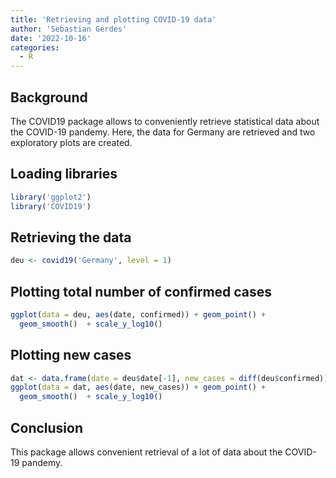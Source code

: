 ```yaml
---
title: 'Retrieving and plotting COVID-19 data'
author: 'Sebastian Gerdes'
date: '2022-10-16'
categories:
  - R
---
```


## Background

The COVID19 package allows to conveniently retrieve statistical data about the COVID-19 pandemy. Here, the data for Germany are retrieved and two exploratory plots are created.

## Loading libraries

```r
library('ggplot2')
library('COVID19')
```

## Retrieving the data

```r
deu <- covid19('Germany', level = 1) 
```

## Plotting total number of confirmed cases

```r
ggplot(data = deu, aes(date, confirmed)) + geom_point() + 
  geom_smooth()  + scale_y_log10()
```

## Plotting new cases

```r
dat <- data.frame(date = deu$date[-1], new_cases = diff(deu$confirmed))
ggplot(data = dat, aes(date, new_cases)) + geom_point() + 
  geom_smooth()  + scale_y_log10()
```

## Conclusion

This package allows convenient retrieval of a lot of data about the COVID-19 pandemy.
